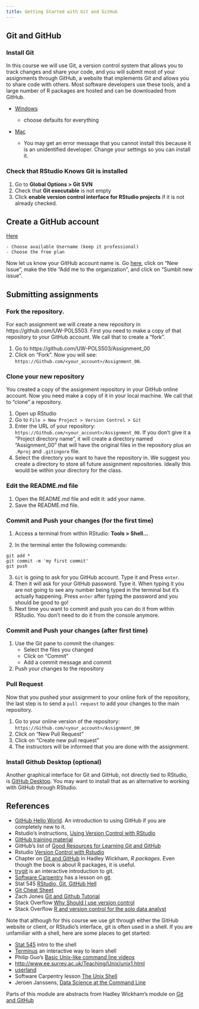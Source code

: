 ```yaml
---
title: Getting Started with Git and GitHub
---
```


## Git and GitHub

### Install Git

In this course we will use Git, a version control system that allows you to track changes and share your code, and you will submit most of your assignments through GitHub, a website that implements Git and allows you to share code with others. Most software developers use these tools, and a large number of R packages are hosted and can be downloaded from GitHub.

- [Windows](http://git-scm.com/download/win)

    - choose defaults for everything

- [Mac](http://git-scm.com/download/mac)

    - You may get an error message that you cannot install this because it is an unidentified developer.
      Change your settings so you can install it.


### Check that RStudio Knows Git is installed

1. Go to **Global Options > Git SVN**
2. Check that **Git executable** is not empty
3. Click **enable version control interface for RStudio projects** if it is not already checked.

## Create a GitHub account

[Here](https://github.com/join?source=header-home)

    - Choose available Username (keep it professional)
    - Choose the free plan

Now let us know your GitHub account name is. Go [here](https://github.com/UW-POLS503/pols_503_sp16/issues), click on "New Issue", make the title "Add me to the organization", and click on "Sumbit new issue".

## Submitting assignments

### Fork the repository.

For each assignment we will create a new repository in https://github.com/UW-POLS503. First you need to make a copy of that repository to your GitHub account. We call that to create a "fork".

1. Go to https://github.com/UW-POLS503/Assignment_00
2. Click on "Fork". <i class="fa fa-code-fork"></i>
   Now you will see: `https://Github.com/<your_account>/Assignment_00`.

### Clone your new repository

You created a copy of the assignment repository in your GitHub online account. Now you need make a copy of it in your local machine. We call that to "clone" a repository.

1. Open up RStudio
2. Go to `File > New Project > Version Control > Git`
3. Enter the URL of your repository: `https://Github.com/<your_account>/Assignment_00`. If you don't give it a "Project directory name", it will create a directory named "Assignment_00" that will have the original files in the repository plus an `.Rproj` and `.gitingore` file.
4. Select the directory you want to have the repository in. We suggest you create a directory to store all future assignment repositories. Ideally this would be within your directory for the class.

### Edit the README.md file

1. Open the README.md file and edit it: add your name.
2. Save the README.md file.

### Commit and Push your changes (for the first time)

1. Access a terminal from within RStudio: **Tools > Shell...**

2. In the terminal enter the following commands:

```console
git add *
git commit -m 'my first commit'
git push
```
3. `Git` is going to ask for you GitHub account. Type it and Press `enter`.
4. Then it will ask for your GitHub password. Type it. When typing it you are not going to see any number being typed in the terminal but it's actually happening. Press `enter` after typing the password and you should be good to go!
5. Next time you want to commit and push you can do it from within RStudio. You don't need to do it from the console anymore.

### Commit and Push your changes (after first time)

1. Use the Git pane to commit the changes:
    - Select the files you changed
    - Click on "Commit"
    - Add a commit message and commit

2. Push your changes to the repository

### Pull Request

Now that you pushed your assignment to your online fork of the repository, the last step is to send a `pull request` to add your changes to the main repository.

1. Go to your online version of the repository: `https://Github.com/<your_account>/Assignment_00`
2. Click on "New Pull Request"
3. Click on "Create new pull request"
4. The instructors will be informed that you are done with the assignment.




### Install Github Desktop (optional)

Another graphical interface for Git and GitHub, not directly tied to RStudio, is [GitHub Desktop](https://desktop.github.com/). You may want to install that as an alternative to
working with GitHub through RStudio.


## References

- [GitHub Hello World](https://guides.github.com/activities/hello-world/). An introduction to using GitHub if you are completely new to it.
- Rstudio's instructions, [Using Version Control with RStudio](https://support.rstudio.com/hc/en-us/articles/200532077?version=0.99.879&mode=desktop)
- [GitHub training material](https://training.github.com/kit/)
- GitHub's list of [Good Resources for Learning Git and GitHub](https://help.github.com/articles/good-resources-for-learning-git-and-github/)
- Rstudio [Version Control with Rstudio](https://support.rstudio.com/hc/en-us/articles/200532077-Version-Control-with-Git-and-SVN)
- Chapter on [Git and GitHub](http://r-pkgs.had.co.nz/git.html) in Hadley Wickham, *R packages*. Even though the book is about R packages, it is useful.
- [trygit](https://try.github.io/levels/1/challenges/1) is an interactive introduction to git.
- [Software Carpentry](http://swcarpentry.github.io/) has a lesson on [git](http://swcarpentry.github.io/git-novice/).
- Stat 545 [RStudio, Git, GitHub Hell](https://stat545-ubc.github.io/git66_rstudo-git-github-hell.html)
- [Git Cheat Sheet](https://education.github.com/git-cheat-sheet-education.pdf)
- Zach Jones [Git and Github Tutorial](http://zmjones.com/git-github-tutorial/)
- Stack Overflow [Why Should I use version control](http://stackoverflow.com/questions/1408450/why-should-i-use-version-control)
- Stack Overflow [R and version control for the solo data analyst](http://stackoverflow.com/questions/2712421/r-and-version-control-for-the-solo-data-analyst)

Note that although for this course we use git through either the GitHub website or client, or RStudio's interface, git is often used in a shell. If you are unfamiliar with a shell, here are some places to get started:

- [Stat 545](https://stat545-ubc.github.io/git09_shell.html) intro to the shell
- [Terminus](http://web.mit.edu/mprat/Public/web/Terminus/Web/main.html) an interactive way to learn shell
- Philip Guo's [Basic Unix-like command line videos](http://www.ee.surrey.ac.uk/Teaching/Unix/unix1.html)
- <http://www.ee.surrey.ac.uk/Teaching/Unix/unix1.html>
- [userland](https://p1k3.com/userland-book/)
- Software Carpentry lesson [The Unix Shell](http://swcarpentry.github.io/shell-novice/)
- Jeroen Janssens, [Data Science at the Command Line](http://datascienceatthecommandline.com/)

Parts of this module are abstracts from Hadley Wickham’s module on [Git and GitHub](http://r-pkgs.had.co.nz/git.html)
